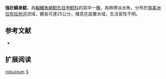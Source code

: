 {{Speciesbox
| name = 強壯鱘身鯰
| image = 
| image_width = 250px
| image_caption = 
| status = NE
| status_system = IUCN3.1
| genus = Sturisoma
| species = robustum
| authority = {{le|查爾斯·塔特·里根|Charles Tate Regan|Regan}}, 1904
| synonyms = *''Oxyloricaria robusta '',Regan, 1904
}}

'''強壯鱘身鯰'''，為[[輻鰭魚綱|輻鰭魚綱]][[鯰形目|鯰形目]][[甲鯰科|甲鯰科]]的其中一[[種|種]]，為熱帶淡水魚，分布於[[南美洲|南美洲]][[拉布拉他河|拉布拉他河]]流域，體長可達25公分，棲息在底層水域，生活習性不明。
==参考文献==
*{{FishBase_species|genus=Sturisoma|species=robustum|year=2014|month=12}}

== 扩展阅读 ==
{{refbegin}}
{{wikispecies-inline|Sturisoma robustum|強壯鱘身鯰}}
{{refend}}
{{Taxonbar|from=Q3759832}}

[[Category:鱘身鯰屬|robustum]]
[[Category:1904年描述的魚類|S]]